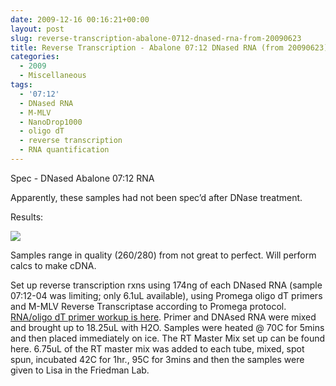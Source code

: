 ```yaml
---
date: 2009-12-16 00:16:21+00:00
layout: post
slug: reverse-transcription-abalone-0712-dnased-rna-from-20090623
title: Reverse Transcription - Abalone 07:12 DNased RNA (from 20090623)
categories:
  - 2009
  - Miscellaneous
tags:
  - '07:12'
  - DNased RNA
  - M-MLV
  - NanoDrop1000
  - oligo dT
  - reverse transcription
  - RNA quantification
---
```


Spec - DNased Abalone 07:12 RNA

Apparently, these samples had not been spec'd after DNase treatment.

Results:

![](https://eagle.fish.washington.edu/Arabidopsis/RNA%20Spec%20Readings/20091215%20DNased%20RNA%20SJW.jpg)

Samples range in quality (260/280) from not great to perfect. Will perform calcs to make cDNA.



Set up reverse transcription rxns using 174ng of each DNased RNA (sample 07:12-04 was limiting; only 6.1uL available), using Promega oligo dT primers and M-MLV Reverse Transcriptase according to Promega protocol. [RNA/oligo dT primer workup is here](mailto:Primer%20and%20DNAsed%20RNA%20were%20mixed%20and%20brought%20up%20to%2018.25uL%20with%20H2O.%20Samples%20were%20heated%20@%2070C%20for%205mins%20and%20then%20placed%20immediately%20on%20ice.). Primer and DNAsed RNA were mixed and brought up to 18.25uL with H2O. Samples were heated @ 70C for 5mins and then placed immediately on ice. The RT Master Mix set up can be found here. 6.75uL of the RT master mix was added to each tube, mixed, spot spun, incubated 42C for 1hr., 95C for 3mins and then the samples were given to Lisa in the Friedman Lab.
